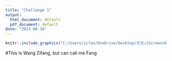 ```yaml
---
title: "Challange 1"
output:
  html_document: default
  pdf_document: default
date: "2023-08-16"
---
```


```r
knitr::include_graphics("C:/Users/zifan/OneDrive/Desktop/子方/2Screenshot_20230212_012523.png") 
```
#This is Wang Zifang, but can call me Fang

